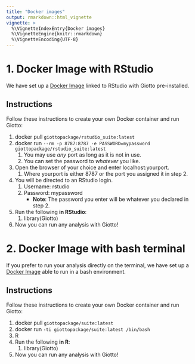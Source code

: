 ```yaml
---
title: "Docker images"
output: rmarkdown::html_vignette
vignette: >
  %\VignetteIndexEntry{Docker images}
  %\VignetteEngine{knitr::rmarkdown}
  %\VignetteEncoding{UTF-8}
---
```


# 1. Docker Image with RStudio

We have set up a [Docker Image](https://hub.docker.com/r/giottopackage/rstudio_suite) linked to RStudio with Giotto pre-installed.

## Instructions

Follow these instructions to create your own Docker container and run
Giotto:

1.  docker pull `giottopackage/rstudio_suite:latest`
2.  docker run
    `--rm -p 8787:8787 -e PASSWORD=mypassword giottopackage/rstudio_suite:latest`
    1.  You may use *any* port as long as it is not in use.
    2.  You can set the password to *whatever* you like.
3.  Open the browser of your choice and enter
    [localhost:yourport]{.title-ref}.
    1.  Where yourport is either 8787 or the port you assigned it in
        step 2.
4.  You will be directed to an RStudio login.
    1.  Username: rstudio
    2.  Password: mypassword
        -   **Note**: The password you enter will be whatever you
            declared in step 2.
5.  Run the following **in RStudio**:
    1.  library(Giotto)
6.  Now you can run any analysis with Giotto!

# 2. Docker Image with bash terminal

If you prefer to run your analysis directly on the terminal, we have set up a [Docker Image](https://hub.docker.com/r/giottopackage/suite) able to run in a bash environment.

## Instructions

Follow these instructions to create your own Docker container and run
Giotto:

1.  docker pull `giottopackage/suite:latest`
2.  docker run `-ti giottopackage/suite:latest /bin/bash`
3.  R
4.  Run the following **in R**:
    1.  library(Giotto)
5.  Now you can run any analysis with Giotto!
